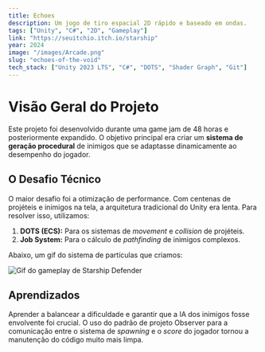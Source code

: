 ```yaml
---
title: Echoes
description: Um jogo de tiro espacial 2D rápido e baseado em ondas.
tags: ["Unity", "C#", "2D", "Gameplay"]
link: "https://seuitchio.itch.io/starship"
year: 2024
image: "/images/Arcade.png"
slug: "echoes-of-the-void"
tech_stack: ["Unity 2023 LTS", "C#", "DOTS", "Shader Graph", "Git"]
---
```


# Visão Geral do Projeto

Este projeto foi desenvolvido durante uma game jam de 48 horas e posteriormente expandido. O objetivo principal era criar um **sistema de geração procedural** de inimigos que se adaptasse dinamicamente ao desempenho do jogador.

## O Desafio Técnico

O maior desafio foi a otimização de performance. Com centenas de projéteis e inimigos na tela, a arquitetura tradicional do Unity era lenta. Para resolver isso, utilizamos:

1.  **DOTS (ECS):** Para os sistemas de *movement* e *collision* de projéteis.
2.  **Job System:** Para o cálculo de *pathfinding* de inimigos complexos.

Abaixo, um gif do sistema de partículas que criamos:

<img src="/images/starship-gif.gif" alt="Gif do gameplay de Starship Defender" />

## Aprendizados

Aprender a balancear a dificuldade e garantir que a IA dos inimigos fosse envolvente foi crucial. O uso do padrão de projeto Observer para a comunicação entre o sistema de *spawning* e o *score* do jogador tornou a manutenção do código muito mais limpa.